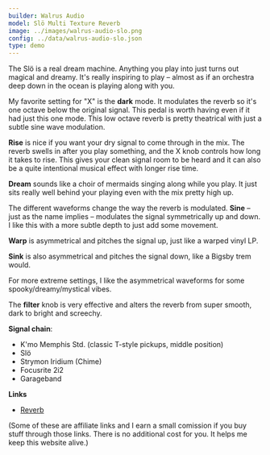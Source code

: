 ```yaml
---
builder: Walrus Audio
model: Slö Multi Texture Reverb
image: ../images/walrus-audio-slo.png
config: ../data/walrus-audio-slo.json
type: demo
---
```


The Slö is a real dream machine. Anything you play into just turns out magical and dreamy. It's really inspiring to play – almost as if an orchestra deep down in the ocean is playing along with you.

My favorite setting for "X" is the **dark** mode. It modulates the reverb so it's one octave below the original signal. This pedal is worth having even if it had just this one mode. This low octave reverb is pretty theatrical with just a subtle sine wave modulation.

**Rise** is nice if you want your dry signal to come through in the mix. The reverb swells in after you play something, and the X knob controls how long it takes to rise. This gives your clean signal room to be heard and it can also be a quite intentional musical effect with longer rise time.

**Dream** sounds like a choir of mermaids singing along while you play. It just sits really well behind your playing even with the mix pretty high up.

The different waveforms change the way the reverb is modulated. **Sine** – just as the name implies – modulates the signal symmetrically up and down. I like this with a more subtle depth to just add some movement.

**Warp** is asymmetrical and pitches the signal up, just like a warped vinyl LP.

**Sink** is also asymmetrical and pitches the signal down, like a Bigsby trem would.

For more extreme settings, I like the asymmetrical waveforms for some spooky/dreamy/mystical vibes.

The **filter** knob is very effective and alters the reverb from super smooth, dark to bright and screechy.

**Signal chain**:

- K'mo Memphis Std. (classic T-style pickups, middle position)
- Slö
- Strymon Iridium (Chime)
- Focusrite 2i2
- Garageband

**Links**

- [Reverb](https://reverb.grsm.io/loopydemos-walrus-audio-slo)

(Some of these are affiliate links and I earn a small comission if you buy stuff through those links. There is no additional cost for you. It helps me keep this website alive.)
